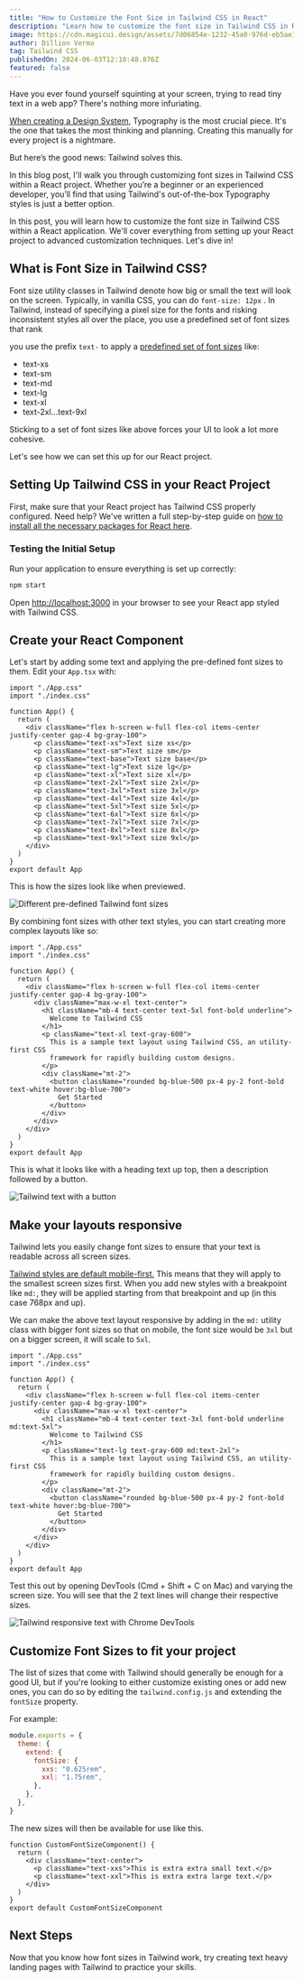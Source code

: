 ```yaml
---
title: "How to Customize the Font Size in Tailwind CSS in React"
description: "Learn how to customize the font size in Tailwind CSS in React with this comprehensive guide."
image: https://cdn.magicui.design/assets/7d06854e-1232-45a0-976d-eb5ae15ef261.png
author: Dillion Verma
tag: Tailwind CSS
publishedOn: 2024-06-03T12:10:48.876Z
featured: false
---
```


Have you ever found yourself squinting at your screen, trying to read tiny text in a web app? There's nothing more infuriating.

[When creating a Design System](https://danmall.com/posts/typography-in-design-systems/), Typography is the most crucial piece. It's the one that takes the most thinking and planning. Creating this manually for every project is a nightmare.

But here’s the good news: Tailwind solves this.

In this blog post, I'll walk you through customizing font sizes in Tailwind CSS within a React project. Whether you’re a beginner or an experienced developer, you’ll find that using Tailwind's out-of-the-box Typography styles is just a better option.

In this post, you will learn how to customize the font size in Tailwind CSS within a React application. We'll cover everything from setting up your React project to advanced customization techniques. Let's dive in!

## What is Font Size in Tailwind CSS?

Font size utility classes in Tailwind denote how big or small the text will look on the screen. Typically, in vanilla CSS, you can do `font-size: 12px` . In Tailwind, instead of specifying a pixel size for the fonts and risking inconsistent styles all over the place, you use a predefined set of font sizes that rank

you use the prefix `text-` to apply a [predefined set of font sizes](https://tailwindcss.com/docs/font-size) like:

- text-xs
- text-sm
- text-md
- text-lg
- text-xl
- text-2xl...text-9xl

Sticking to a set of font sizes like above forces your UI to look a lot more cohesive.

Let's see how we can set this up for our React project.

## Setting Up Tailwind CSS in your React Project

First, make sure that your React project has Tailwind CSS properly configured. Need help? We've written a full step-by-step guide on [how to install all the necessary packages for React here](/blog/install-tailwind-react).

### Testing the Initial Setup

Run your application to ensure everything is set up correctly:

```bash
npm start
```

Open [http://localhost:3000](http://localhost:3000) in your browser to see your React app styled with Tailwind CSS.

## Create your React Component

Let's start by adding some text and applying the pre-defined font sizes to them. Edit your `App.tsx` with:

```tsx
import "./App.css"
import "./index.css"

function App() {
  return (
    <div className="flex h-screen w-full flex-col items-center justify-center gap-4 bg-gray-100">
      <p className="text-xs">Text size xs</p>
      <p className="text-sm">Text size sm</p>
      <p className="text-base">Text size base</p>
      <p className="text-lg">Text size lg</p>
      <p className="text-xl">Text size xl</p>
      <p className="text-2xl">Text size 2xl</p>
      <p className="text-3xl">Text size 3xl</p>
      <p className="text-4xl">Text size 4xl</p>
      <p className="text-5xl">Text size 5xl</p>
      <p className="text-6xl">Text size 6xl</p>
      <p className="text-7xl">Text size 7xl</p>
      <p className="text-8xl">Text size 8xl</p>
      <p className="text-9xl">Text size 9xl</p>
    </div>
  )
}
export default App
```

This is how the sizes look like when previewed.

![Different pre-defined Tailwind font sizes ](https://cdn.magicui.design/assets/zul0pj45qn.png)

By combining font sizes with other text styles, you can start creating more complex layouts like so:

```tsx
import "./App.css"
import "./index.css"

function App() {
  return (
    <div className="flex h-screen w-full flex-col items-center justify-center gap-4 bg-gray-100">
      <div className="max-w-xl text-center">
        <h1 className="mb-4 text-center text-5xl font-bold underline">
          Welcome to Tailwind CSS
        </h1>
        <p className="text-xl text-gray-600">
          This is a sample text layout using Tailwind CSS, an utility-first CSS
          framework for rapidly building custom designs.
        </p>
        <div className="mt-2">
          <button className="rounded bg-blue-500 px-4 py-2 font-bold text-white hover:bg-blue-700">
            Get Started
          </button>
        </div>
      </div>
    </div>
  )
}
export default App
```

This is what it looks like with a heading text up top, then a description followed by a button.

![Tailwind text with a button](https://cdn.magicui.design/assets/tugilh9xi.png)

## Make your layouts responsive

Tailwind lets you easily change font sizes to ensure that your text is readable across all screen sizes.

[Tailwind styles are default mobile-first.](https://tailwindcss.com/docs/responsive-design) This means that they will apply to the smallest screen sizes first. When you add new styles with a breakpoint like `md:`, they will be applied starting from that breakpoint and up (in this case 768px and up).

We can make the above text layout responsive by adding in the `md:` utility class with bigger font sizes so that on mobile, the font size would be `3xl` but on a bigger screen, it will scale to `5xl`.

```tsx
import "./App.css"
import "./index.css"

function App() {
  return (
    <div className="flex h-screen w-full flex-col items-center justify-center gap-4 bg-gray-100">
      <div className="max-w-xl text-center">
        <h1 className="mb-4 text-center text-3xl font-bold underline md:text-5xl">
          Welcome to Tailwind CSS
        </h1>
        <p className="text-lg text-gray-600 md:text-2xl">
          This is a sample text layout using Tailwind CSS, an utility-first CSS
          framework for rapidly building custom designs.
        </p>
        <div className="mt-2">
          <button className="rounded bg-blue-500 px-4 py-2 font-bold text-white hover:bg-blue-700">
            Get Started
          </button>
        </div>
      </div>
    </div>
  )
}
export default App
```

Test this out by opening DevTools (Cmd + Shift + C on Mac) and varying the screen size. You will see that the 2 text lines will change their respective sizes.

![Tailwind responsive text with Chrome DevTools](https://cdn.magicui.design/assets/4v0dg7b7jr5.png)

## Customize Font Sizes to fit your project

The list of sizes that come with Tailwind should generally be enough for a good UI, but if you're looking to either customize existing ones or add new ones, you can do so by editing the `tailwind.config.js` and extending the `fontSize` property.

For example:

```js
module.exports = {
  theme: {
    extend: {
      fontSize: {
        xxs: "0.625rem",
        xxl: "1.75rem",
      },
    },
  },
}
```

The new sizes will then be available for use like this.

```tsx
function CustomFontSizeComponent() {
  return (
    <div className="text-center">
      <p className="text-xxs">This is extra extra small text.</p>
      <p className="text-xxl">This is extra extra large text.</p>
    </div>
  )
}
export default CustomFontSizeComponent
```

## Next Steps

Now that you know how font sizes in Tailwind work, try creating text heavy landing pages with Tailwind to practice your skills.
